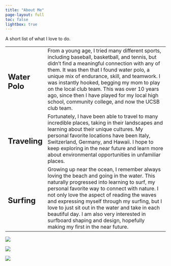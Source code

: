 ```yaml
---
title: "About Me"
page-layout: full
toc: false
lightbox: true
---
```


A short list of what I love to do.

+---------------+--------------------------------------------------------------------------------------------------------------------------------------------------------------------------------------------------------------------------------------------------------------------------------------------------------------------------------------------------------------------------------------------------------------------------------------------------------------------+
| ## Water Polo | From a young age, I tried many different sports, including baseball, basketball, and tennis, but didn't find a meaningful connection with any of them. It was then that I found water polo, a unique mix of endurance, skill, and teamwork. I was instantly hooked, begging my mom to play on the local club team. This was over 10 years ago, since then I have played for my local high school, community college, and now the UCSB club team.                   |
+---------------+--------------------------------------------------------------------------------------------------------------------------------------------------------------------------------------------------------------------------------------------------------------------------------------------------------------------------------------------------------------------------------------------------------------------------------------------------------------------+
| ## Traveling  | Fortunately, I have been able to travel to many incredible places, taking in their landscapes and learning about their unique cultures. My personal favorite locations have been Italy, Switzerland, Germany, and Hawaii. I hope to keep exploring in the near future and learn more about environmental opportunities in unfamiliar places.                                                                                                                       |
+---------------+--------------------------------------------------------------------------------------------------------------------------------------------------------------------------------------------------------------------------------------------------------------------------------------------------------------------------------------------------------------------------------------------------------------------------------------------------------------------+
| ## Surfing    | Growing up near the ocean, I remember always loving the beach and going in the water. This naturally progressed into learning to surf, my personal favorite way to connect with nature. I not only love the aspect of reading the waves and expressing myself through my surfing, but I love to just sit out in the water and take in each beautiful day. I am also very interested in surfboard shaping and design, hopefully making my first in the near future. |
+---------------+--------------------------------------------------------------------------------------------------------------------------------------------------------------------------------------------------------------------------------------------------------------------------------------------------------------------------------------------------------------------------------------------------------------------------------------------------------------------+

::: {layout-ncol="3"}
![](images/polo.jpeg){group="my_gallery"}

![](images/monte.jpg){group="my_gallery"}

![](images/surf.jpeg){group="my_gallery"}

:::

